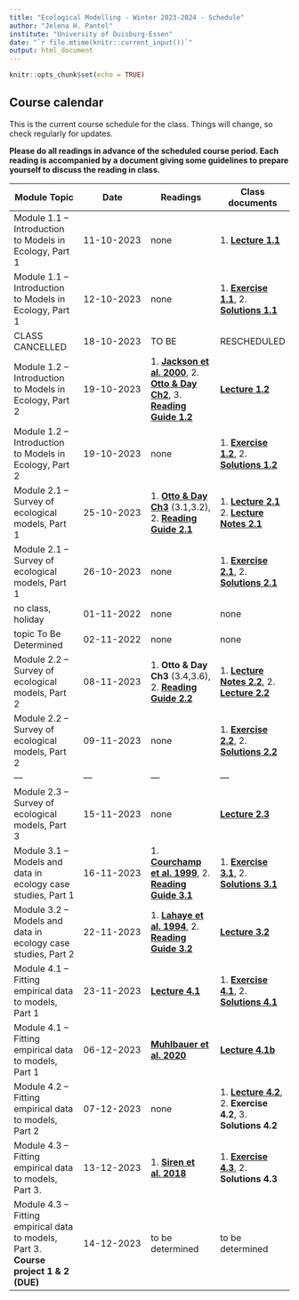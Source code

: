 ```yaml
---
title: "Ecological Modelling - Winter 2023-2024 - Schedule"
author: "Jelena H. Pantel"
institute: "University of Duisburg-Essen"
date: "`r file.mtime(knitr::current_input())`"
output: html_document
---
```


```r
knitr::opts_chunk$set(echo = TRUE)
```

## Course calendar
This is the current course schedule for the class. Things will change, so check regularly for updates.

__Please do all readings in advance of the scheduled course period. Each reading is accompanied by a document giving some guidelines to prepare yourself to discuss the reading in class.__ 


| **Module Topic**   | **Date** | **Readings** | **Class documents** |
| --- | --- | --- | --- |
| Module 1.1 – Introduction to Models in Ecology, Part 1 | 11-10-2023 | none | 1. [__Lecture 1.1__](./L1.1.pdf) |
| Module 1.1 – Introduction to Models in Ecology, Part 1 | 12-10-2023 | none | 1. [__Exercise 1.1__](./E1.1.pdf), 2. [__Solutions 1.1__](./SE1.1.pdf)
| CLASS CANCELLED | 18-10-2023 | TO BE | RESCHEDULED |
| Module 1.2 – Introduction to Models in Ecology, Part 2  | 19-10-2023 | 1. [__Jackson et al. 2000__](./r1_Jackson_2000.pdf), 2. [__Otto & Day Ch2__](./r2_OttoDay_Ch2.pdf), 3. [__Reading Guide 1.2__](./RG1.2.html)| [__Lecture 1.2__](./L1.2.pdf) |
| Module 1.2 – Introduction to Models in Ecology, Part 2  | 19-10-2023 | none | 1. [__Exercise 1.2__](./E1.2.pdf), 2. [__Solutions 1.2__](./SE1.2.pdf) |
| Module 2.1 – Survey of ecological models, Part 1 | 25-10-2023 | 1. [__Otto & Day Ch3__](./r3_OttoDay_Ch3.pdf) (3.1,3.2), 2. [__Reading Guide 2.1__](./RG2.1.html)  | 1. [__Lecture 2.1__](./L2.1.pdf) 2. [__Lecture Notes 2.1__](./L2.1_notes.html) |
| Module 2.1 – Survey of ecological models, Part 1 | 26-10-2023 | none  | 1. [__Exercise 2.1__](./E2.1.pdf), 2. [__Solutions 2.1__](./SE2.1.pdf) |
| no class, holiday  | 01-11-2022 | none | none |
| topic To Be Determined  | 02-11-2022 | none | none |
| Module 2.2 – Survey of ecological models, Part 2  | 08-11-2023 | 1. __Otto & Day Ch3__ (3.4,3.6), 2. [__Reading Guide 2.2__](./RG2.2.html) | 1. [__Lecture Notes 2.2__](./L2.2_notes.html), 2. [__Lecture 2.2__](./L2.2.pdf) |
| Module 2.2 – Survey of ecological models, Part 2  | 09-11-2023 | none | 1. [__Exercise 2.2__](./E2.2.pdf), 2. [__Solutions 2.2__](./SE2.2.pdf) |
| --- | --- | --- | --- |
| Module 2.3 – Survey of ecological models, Part 3 | 15-11-2023 | none  | [__Lecture 2.3__](./L2.3.pdf) |
| Module 3.1 – Models and data in ecology case studies, Part 1 | 16-11-2023 | 1. [__Courchamp et al. 1999__](./r4.1_Courchamp_1999.pdf), 2. [__Reading Guide 3.1__](./RG3.1.html)  | 1. [__Exercise 3.1__](./E3.1.pdf), 2. [__Solutions 3.1__](./SE3.1.pdf) |
| Module 3.2 – Models and data in ecology case studies, Part 2 | 22-11-2023 | 1. [__Lahaye et al. 1994__](./r4.2_Lahaye_1994.pdf), 2. [__Reading Guide 3.2__](./RG3.2.html)  | [__Lecture 3.2__](./L3.2.pdf) |
| Module 4.1 – Fitting empirical data to models, Part 1 | 23-11-2023 | [__Lecture 4.1__](./L4.1a.pdf) | 1. [__Exercise 4.1__](./E4.1.pdf), 2. [__Solutions 4.1__](./SE4.1.pdf) |
| Module 4.1 – Fitting empirical data to models, Part 1 | 06-12-2023 | [__Muhlbauer et al. 2020__](./r7_Muhlbauer_2020.pdf) | [__Lecture 4.1b__](./L4.1b.pdf) |
| Module 4.2 – Fitting empirical data to models, Part 2 | 07-12-2023 | none | 1. [__Lecture 4.2__](./L4.2.pdf), 2. __Exercise 4.2__, 3. __Solutions 4.2__ |
| Module 4.3 – Fitting empirical data to models, Part 3. | 13-12-2023 | 1. [__Siren et al. 2018__](./r8_Siren_2018.pdf) | 1. [__Exercise 4.3__](./E4.3.pdf), 2. __Solutions 4.3__ |
| Module 4.3 – Fitting empirical data to models, Part 3. **Course project 1 & 2 (DUE)** | 14-12-2023 | to be determined | to be determined |
